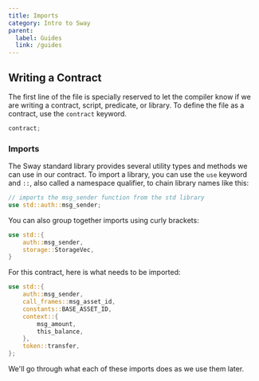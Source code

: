 ```yaml
---
title: Imports
category: Intro to Sway
parent:
  label: Guides
  link: /guides
---
```


## Writing a Contract

The first line of the file is specially reserved to let the compiler know if we are writing a contract, script, predicate, or library. To define the file as a contract, use the `contract` keyword.

```rust
contract;
```

### Imports

The Sway standard library provides several utility types and methods we can use in our contract. To import a library, you can use the `use` keyword and `::`, also called a namespace qualifier, to chain library names like this:

```rust
// imports the msg_sender function from the std library
use std::auth::msg_sender;
```

You can also group together imports using curly brackets:

```rust
use std::{
    auth::msg_sender,
    storage::StorageVec,
}
```

For this contract, here is what needs to be imported:

```rust
use std::{
    auth::msg_sender,
    call_frames::msg_asset_id,
    constants::BASE_ASSET_ID,
    context::{
        msg_amount,
        this_balance,
    },
    token::transfer,
};
```

We'll go through what each of these imports does as we use them later.
